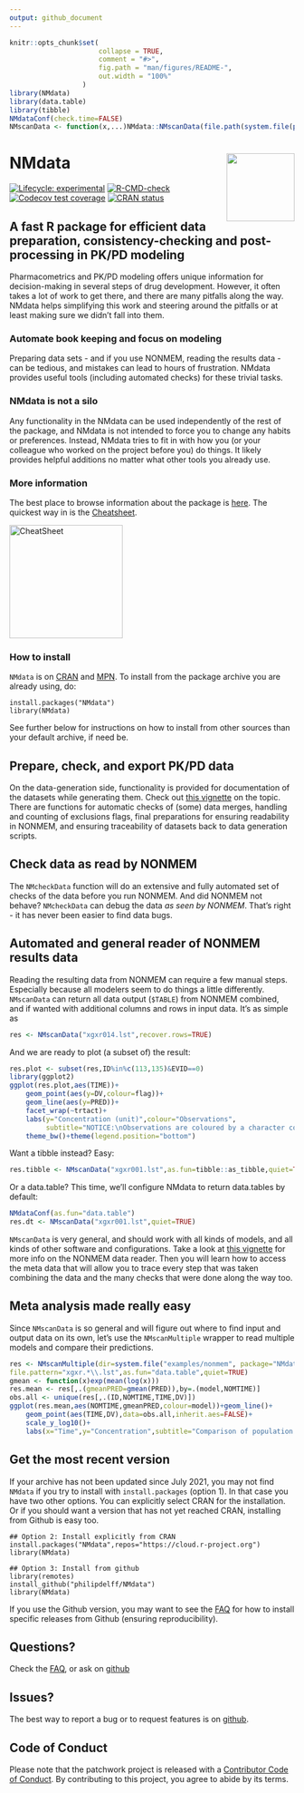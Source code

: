 ```yaml
---
output: github_document
---
```


<!-- README.md is generated from README.Rmd. Please edit that file -->

```r
knitr::opts_chunk$set(
                      collapse = TRUE,
                      comment = "#>",
                      fig.path = "man/figures/README-",
                      out.width = "100%"
                  )
library(NMdata)
library(data.table)
library(tibble)
NMdataConf(check.time=FALSE)
NMscanData <- function(x,...)NMdata::NMscanData(file.path(system.file(paste0("examples/nonmem/",x), package="NMdata")),...)

```

# NMdata<a href='https://philipdelff.github.io/NMdata/'><img src='man/figures/logo.png' align="right" height="120" /></a>

<!-- badges: start -->
[![Lifecycle: experimental](https://img.shields.io/badge/lifecycle-experimental-orange.svg)](https://lifecycle.r-lib.org/articles/stages.html)
[![R-CMD-check](https://github.com/philipdelff/NMdata/workflows/R-CMD-check/badge.svg)](https://github.com/philipdelff/NMdata/actions)
[![Codecov test coverage](https://codecov.io/gh/philipdelff/NMdata/branch/master/graph/badge.svg)](https://app.codecov.io/gh/philipdelff/NMdata?branch=master)
[![CRAN status](https://www.r-pkg.org/badges/version/NMdata)](https://CRAN.R-project.org/package=NMdata)
<!-- badges: end -->

##  A fast R package for efficient data preparation, consistency-checking and post-processing in PK/PD modeling
Pharmacometrics and PK/PD modeling offers unique information for
decision-making in several steps of drug development. However, it
often takes a lot of work to get there, and there are many pitfalls
along the way. NMdata helps simplifying this work and steering around
the pitfalls or at least making sure we didn't fall into them.


### Automate book keeping and focus on modeling
Preparing data sets - and if you use NONMEM, reading the results
data - can be tedious, and mistakes can lead to hours of
frustration. NMdata provides useful tools (including automated checks)
for these trivial tasks.

### NMdata is not a silo 
Any functionality in the NMdata can be used independently of the rest
of the package, and NMdata is not intended to force you to change any
habits or preferences. Instead, NMdata tries to fit in with how you
(or your colleague who worked on the project before you) do things. It
likely provides helpful additions no matter what other tools you
already use.

### More information
The best place to browse information about the package is
[here](https://philipdelff.github.io/NMdata/). The quickest way in is
the
[Cheatsheet](https://htmlpreview.github.io/?https://github.com/philipdelff/NMdata/blob/master/vignettes/NMdata-cheat.html). 

<!-- ![Cheatsheet](man/figures/cheatsheet_icon_0010.png){width="15%"} -->
<!-- [Cheatsheet](https://htmlpreview.github.io/?https://github.com/philipdelff/NMdata/blob/master/devel/NMdata-cheat.html) -->
<a href="https://htmlpreview.github.io/?https://github.com/philipdelff/NMdata/blob/master/vignettes/NMdata-cheat.html"><img src="man/figures/cheatsheet_icon_0010.png" alt="CheatSheet" width="200"/></a>

### How to install
`NMdata` is on [CRAN](https://cran.r-project.org/package=NMdata) and [MPN](https://mpn.metworx.com/docs/packages/NMdata). To install from the package archive you are already using, do:

```
install.packages("NMdata")
library(NMdata)
```
See further below for instructions on how to install from other sources than your default archive, if need be.

## Prepare, check, and export PK/PD data 
On the data-generation side, functionality is provided for
documentation of the datasets while generating them. Check out [this
vignette](https://philipdelff.github.io/NMdata/articles/DataPrepare.html)
on the topic. There are functions for automatic checks of (some) data
merges, handling and counting of exclusions flags, final preparations
for ensuring readability in NONMEM, and ensuring traceability of
datasets back to data generation scripts. 

## Check data as read by NONMEM
The `NMcheckData`
function will do an extensive and fully automated set of checks of the
data before you run NONMEM. And did NONMEM not behave? `NMcheckData`
can debug the data _as seen by NONMEM_. That's right - it has never
been easier to find data bugs.

## Automated and general reader of NONMEM results data
Reading the resulting data from NONMEM can require a few
manual steps. Especially because all modelers seem to do things a
little differently. `NMscanData` can return all data output (`$TABLE`) from NONMEM combined, and if wanted with additional columns and rows in
input data. It's as simple as
```r
res <- NMscanData("xgxr014.lst",recover.rows=TRUE)
```
And we are ready to plot (a subset of) the result:
```r
res.plot <- subset(res,ID%in%c(113,135)&EVID==0)
library(ggplot2)
ggplot(res.plot,aes(TIME))+
    geom_point(aes(y=DV,colour=flag))+
    geom_line(aes(y=PRED))+
    facet_wrap(~trtact)+
    labs(y="Concentration (unit)",colour="Observations",
         subtitle="NOTICE:\nObservations are coloured by a character column fetched from input data.\nSamples below LLOQ are rows added from input data.\nPlots are correctly sorted because factor levels of dose are preserved from input data.")+
    theme_bw()+theme(legend.position="bottom")
```

Want a tibble instead? Easy:
```r
res.tibble <- NMscanData("xgxr001.lst",as.fun=tibble::as_tibble,quiet=TRUE)
```
Or a data.table? This time, we'll configure NMdata to return data.tables by default:
```r
NMdataConf(as.fun="data.table")
res.dt <- NMscanData("xgxr001.lst",quiet=TRUE)
```

`NMscanData` is very general, and should work with all kinds of models,
and all kinds of other software and configurations. Take a look at
[this
vignette](https://philipdelff.github.io/NMdata/articles/NMscanData.html)
for more info on the NONMEM data reader. Then you will learn how to
access the meta data that will allow you to trace every step that was
taken combining the data and the many checks that were done along the
way too.

## Meta analysis made really easy
Since `NMscanData` is so general and will figure out where to find
input and output data on its own, let's use the `NMscanMultiple`
wrapper to read multiple models and compare their predictions.

```r
res <- NMscanMultiple(dir=system.file("examples/nonmem", package="NMdata"),
file.pattern="xgxr.*\\.lst",as.fun="data.table",quiet=TRUE)
gmean <- function(x)exp(mean(log(x)))
res.mean <- res[,.(gmeanPRED=gmean(PRED)),by=.(model,NOMTIME)]
obs.all <- unique(res[,.(ID,NOMTIME,TIME,DV)])
ggplot(res.mean,aes(NOMTIME,gmeanPRED,colour=model))+geom_line()+
    geom_point(aes(TIME,DV),data=obs.all,inherit.aes=FALSE)+
    scale_y_log10()+
    labs(x="Time",y="Concentration",subtitle="Comparison of population predictions")
```


## Get the most recent version
If your archive has not been updated since July 2021, you may not find
`NMdata` if you try to install with `install.packages` (option 1). In that case you have two other options. You can
explicitly select CRAN for the installation. Or if you should want a
version that has not yet reached CRAN, installing from Github is easy
too. 

```
## Option 2: Install explicitly from CRAN
install.packages("NMdata",repos="https://cloud.r-project.org")
library(NMdata)

## Option 3: Install from github
library(remotes)
install_github("philipdelff/NMdata")
library(NMdata)
```
If you use the Github version, you may want to see the
[FAQ](https://philipdelff.github.io/NMdata/articles/NMdata-FAQ.html)
for how to install specific releases from Github (ensuring reproducibility).


## Questions?
Check the [FAQ](https://philipdelff.github.io/NMdata/articles/NMdata-FAQ.html), or ask on [github](https://github.com/philipdelff/NMdata/)

## Issues?
The best way to report a bug or to request features is on [github](https://github.com/philipdelff/NMdata/).

## Code of Conduct
Please note that the patchwork project is released with a [Contributor Code of Conduct](https://philipdelff.github.io/NMdata/CODE_OF_CONDUCT.html). By contributing to this project, you agree to abide by its terms.
